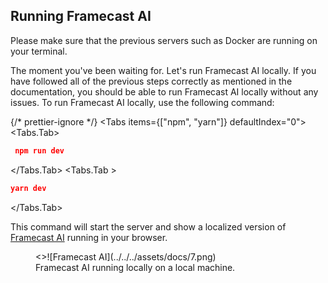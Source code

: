 ## Running Framecast AI


<Callout type="warning">
  Please make sure that the previous servers such as Docker are running on your
  terminal.
</Callout>

The moment you've been waiting for. Let's run Framecast AI locally. If you have followed all of the previous steps
correctly as mentioned in the documentation, you should be able to run Framecast AI locally without any issues. To run
Framecast AI locally, use the following command:


{/* prettier-ignore */}
<Tabs items={["npm", "yarn"]} defaultIndex="0">
  <Tabs.Tab>
  ```json filename="Terminal" copy
   npm run dev
   ```
   </Tabs.Tab>
  <Tabs.Tab >
   ```json filename="Terminal" copy
   yarn dev
   ```
  </Tabs.Tab>
</Tabs>

This command will start the server and show a localized version of [Framecast AI](http://localhost:3000) running
in your browser.

<figure>
  <>![Framecast AI](../../../assets/docs/7.png)</>
  <figcaption>Framecast AI running locally on a local machine.</figcaption>
</figure>
